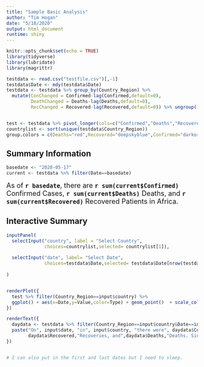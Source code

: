 ```yaml
---
title: "Sample Basic Analysis"
author: "Tim Hogan"
date: "5/18/2020"
output: html_document
runtime: shiny
---
```


```r
knitr::opts_chunk$set(echo = TRUE)
library(tidyverse)
library(lubridate)
library(magrittr)
```

```r
testdata <- read.csv("testfile.csv")[,-1]
testdata$Date <- mdy(testdata$Date)
testdata <- testdata %>% group_by(Country_Region) %>% 
  mutate(ConChanged = Confirmed-lag(Confirmed,default=0),
         DeathChanged = Deaths-lag(Deaths,default=0),
         RecChanged = Recovered-lag(Recovered,default=0)) %>% ungroup()


test <- testdata %>% pivot_longer(cols=c("Confirmed","Deaths","Recovered"),names_to="Type",values_to="Value")
countrylist <- sort(unique(testdata$Country_Region))
group.colors = c(Deaths="red",Recovered="deepskyblue",Confirmed="darkorchid")
```

## Summary Information

```r
basedate <- "2020-05-17"
current <- testdata %>% filter(Date==basedate) 
```

<font size ="4"> As of <b>`r basedate`</b>, there are <b>`r sum(current$Confirmed)`</b> Confirmed Cases, <b>`r sum(current$Deaths)`</b> Deaths, and <b>`r sum(current$Recovered)`</b> Recovered Patients in Africa. </font>

## Interactive Summary

```r
inputPanel(
  selectInput("country", label = "Select Country",
              choices=countrylist,selected= countrylist[1]),
  
  selectInput("date", label= "Select Date",
              choices=testdata$Date,selected= testdata$Date[nrow(testdata)])
  
)


renderPlot({
  test %>% filter(Country_Region==input$country) %>% 
  ggplot() + aes(x=Date,y=Value,color=Type) + geom_point()  + scale_color_manual(values=group.colors) + ylab("Number of People") + labs(title = paste("COVID Summary for",input$country))
})

renderText({
  daydata <- testdata %>% filter(Country_Region==input$country&Date==input$date)
  paste("On", input$date, "in", input$country, "there were", daydata$Confirmed, "Confirmed Cases,",
        daydata$Recovered,"Recoveries, and",daydata$Deaths,"Deaths. Since the day before, there were", daydata$ConChanged, "new cases,",daydata$RecChanged,"new recoveries, and",daydata$DeathChanged,"new deaths.")
})


# I can also put in the first and last dates but I need to sleep.
```


